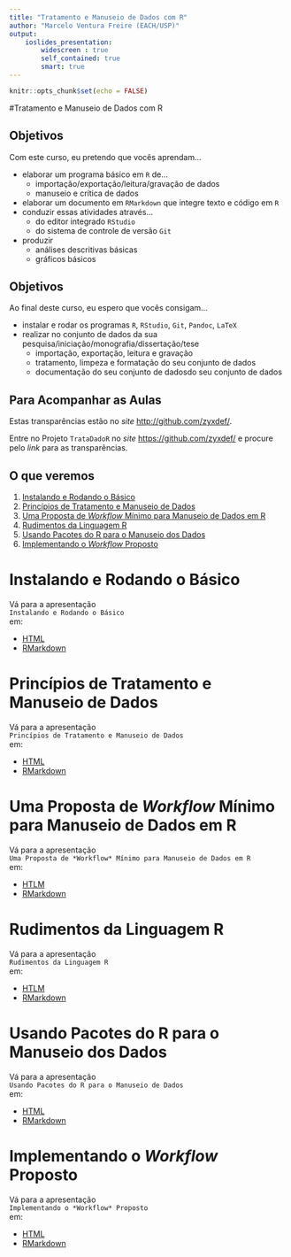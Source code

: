 ```yaml
---
title: "Tratamento e Manuseio de Dados com R"
author: "Marcelo Ventura Freire (EACH/USP)"
output: 
    ioslides_presentation:
        widescreen : true
        self_contained: true
        smart: true
---
```


```r
knitr::opts_chunk$set(echo = FALSE)
```





#Tratamento e Manuseio de Dados com R



## Objetivos

Com este curso, eu pretendo que vocês aprendam...

- elaborar um programa básico em `R` de...
    - importação/exportação/leitura/gravação de dados
    - manuseio e crítica de dados
- elaborar um documento em `RMarkdown` que integre texto e código em `R`
- conduzir essas atividades através...
    - do editor integrado `RStudio`
    - do sistema de controle de versão `Git` 
- produzir 
    - análises descritivas básicas
    - gráficos básicos



## Objetivos

Ao final deste curso, eu espero que vocês consigam...

- instalar e rodar os programas `R`, `RStudio`, `Git`, `Pandoc`, `LaTeX`
- realizar no conjunto de dados da sua pesquisa/iniciação/monografia/dissertação/tese
    - importação, exportação, leitura e gravação 
    - tratamento, limpeza e formatação do seu conjunto de dados
    - documentação do seu conjunto de dadosdo seu conjunto de dados



## Para Acompanhar as Aulas

Estas transparências estão no *site* <http://github.com/zyxdef/>.

Entre no Projeto `TrataDadoR` no *site* <https://github.com/zyxdef/> e procure 
pelo *link* para as transparências.



## O que veremos

1. [Instalando e Rodando o Básico](#7)
1. [Princípios de Tratamento e Manuseio de Dados](#8)
1. [Uma Proposta de *Workflow* Mínimo para Manuseio de Dados em R](#9)
1. [Rudimentos da Linguagem R](#10)
1. [Usando Pacotes do R para o Manuseio dos Dados](#11)
1. [Implementando o *Workflow* Proposto](#12)





# Instalando e Rodando o Básico

Vá para a apresentação  
`Instalando e Rodando o Básico`  
em:

- [HTML](InstalaR/instalando.rodando.R.html)
- [RMarkdown](InstalaR/instalando.rodando.R.Rmd)






# Princípios de Tratamento e Manuseio de Dados

Vá para a apresentação  
`Princípios de Tratamento e Manuseio de Dados`  
em:

- [HTML](PrincipTratDados/principios.tratamento.dado.html)
- [RMarkdown](PrincipTratDados/principios.tratamento.dado.Rmd)







# Uma Proposta de *Workflow* Mínimo para Manuseio de Dados em R
Vá para a apresentação  
`Uma Proposta de *Workflow* Mínimo para Manuseio de Dados em R`  
em:

- [HTLM](MinWokflowManusDados/workflow.html)
- [RMarkdown](MinWokflowManusDados/workflow.Rmd)





# Rudimentos da Linguagem R

Vá para a apresentação  
`Rudimentos da Linguagem R`  
em:

- [HTLM](IntroLingR/rudimentos.linguagem.R.html)
- [RMarkdown](IntroLingR/rudimentos.linguagem.R.Rmd)






# Usando Pacotes do R para o Manuseio dos Dados

Vá para a apresentação  
`Usando Pacotes do R para o Manuseio de Dados`  
em:

- [HTML](PacRManusDados/pacotes.manuseio.dados.R.html)
- [RMarkdown](PacRManusDados/pacotes.manuseio.dados.R.Rmd)







# Implementando o *Workflow* Proposto
Vá para a apresentação  
`Implementando o *Workflow* Proposto`  
em:

- [HTML](MinWokflowManusDados/workflow.html)
- [RMarkdown](MinWokflowManusDados/workflow.Rmd)

